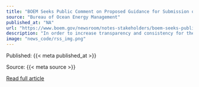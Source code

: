 ```yaml
---
title: "BOEM Seeks Public Comment on Proposed Guidance for Submission of Offshore Wind Project Plans"
source: "Bureau of Ocean Energy Management"
published_at: "NA"
url: "https://www.boem.gov/newsroom/notes-stakeholders/boem-seeks-public-comment-proposed-guidance-submission-offshore-wind"
description: "In order to increase transparency and consistency for the offshore wind industry, government partners and other key stakeholders, BOEM has published two sets of proposed guidelines for public comment. The proposed guidelines clarify the requirements that lessees must include in every Construction and Operation Plan (COP) before the agency will begin its formal environmental and technical reviews. During the 45-day public comment period, BOEM is seeking information from industry and other stakeholders regarding any clarifications or questions on the proposed guidelines: Guidance on Information..."
image: "news_code/rss_img.png"
---
```



  Published: {{< meta published_at >}}
  

  Source: {{< meta source >}}
  

  [Read full article]({{< meta url >}})
  

